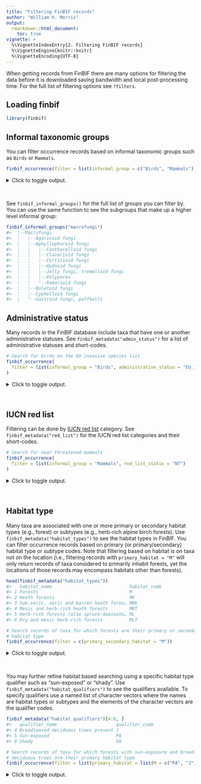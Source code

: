 ```yaml
---
title: "Filtering FinBIF records"
author: "William K. Morris"
output: 
  rmarkdown::html_document:
    toc: true
vignette: >
  %\VignetteIndexEntry{2. Filtering FinBIF records}
  %\VignetteEngine{knitr::knitr}
  %\VignetteEncoding{UTF-8}
---
```



When getting records from FinBIF there are many options for filtering the data
before it is downloaded saving bandwidth and local post-processing time. For the
full list of filtering options see `?filters`.

## Loading finbif

```r
library(finbif)
```

## Informal taxonomic groups
You can filter occurrence records based on informal taxonomic groups such as
`Birds` or `Mammals`.

```r
finbif_occurrence(filter = list(informal_group = c("Birds", "Mammals")))
```
<details closed>
<summary> Click to toggle output. </summary>

```r

Records downloaded: 10
Records available: 17836591
A data.frame [10 x 30]
       scientific_name abundance lat_wgs84 lon_wgs84           date_time
1            Pica pica         2  60.43933  22.35988 2019-12-09 22:00:00
2      Regulus regulus         4  60.43415  22.36924 2019-12-09 22:00:00
3    Dendrocopos major         1  60.43415  22.36924 2019-12-09 22:00:00
4    Dendrocopos major         1  60.43933  22.35988 2019-12-09 22:00:00
5        Turdus merula         1  60.43933  22.35988 2019-12-09 22:00:00
6  Garrulus glandarius         1  60.43415  22.36924 2019-12-09 22:00:00
7          Parus major         1  60.43933  22.35988 2019-12-09 22:00:00
8  Bombycilla garrulus        45  60.43933  22.35988 2019-12-09 22:00:00
9      Chloris chloris        10  60.43933  22.35988 2019-12-09 22:00:00
10       Corvus corone         1  61.12160  21.52564 2019-12-10 13:35:00
...with 0 more records and 25 more variables:
taxon_rank, country, province, municipality, date_start, date_end,
hour_start, hour_end, minute_start, minute_end, record_id,
individual_id, event_id, collection_id, any_issues, record_issue,
record_reliable, taxon_reliability, document_issue,
collection_reliability, coordinates_uncertainty, event_issue,
location_issue, time_issue, duration

```

</details>
<br>

See `finbif_informal_groups()` for the full list of groups you can filter by. 
You can use the same function to see the subgroups that make up a higher
level informal group:

```r
finbif_informal_groups("macrofungi")
#>  ¦--Macrofungi                                                
#>  ¦   ¦--Agaricoid fungi                                       
#>  ¦   ¦--Aphyllophoroid fungi                                  
#>  ¦   ¦   ¦--Cantharelloid fungi                               
#>  ¦   ¦   ¦--Clavarioid fungi                                  
#>  ¦   ¦   ¦--Corticioid fungi                                  
#>  ¦   ¦   ¦--Hydnoid fungi                                     
#>  ¦   ¦   ¦--Jelly fungi, tremelloid fungi                     
#>  ¦   ¦   ¦--Polypores                                         
#>  ¦   ¦   °--Ramarioid fungi                                   
#>  ¦   ¦--Boletoid fungi                                        
#>  ¦   ¦--Cyphelloid fungi                                      
#>  ¦   °--Gastroid fungi, puffballs
```

## Administrative status
Many records in the FinBIF database include taxa that have one or another
administrative statuses. See `finbif_metadata("admin_status")` for a list of
administrative statuses and short-codes.

```r
# Search for birds on the EU invasive species list
finbif_occurrence(
  filter = list(informal_group = "Birds", administrative_status = "EU_INVSV")
)
```
<details closed>
<summary> Click to toggle output. </summary>

```r

Records downloaded: 10
Records available: 437
A data.frame [10 x 30]
        scientific_name abundance lat_wgs84 lon_wgs84           date_time
1  Alopochen aegyptiaca         3  52.16081  4.485534 2019-10-22 22:00:00
2  Alopochen aegyptiaca         4  53.36759  6.191796 2018-10-26 08:15:00
3  Alopochen aegyptiaca         6  53.37574  6.207861 2018-10-23 05:30:00
4  Alopochen aegyptiaca        30  52.33990  5.069133 2018-10-22 07:45:00
5  Alopochen aegyptiaca        36  51.74641  4.535283 2018-10-21 10:00:00
6  Alopochen aegyptiaca         3  51.74641  4.535283 2018-10-21 10:00:00
7  Alopochen aegyptiaca         2  51.90871  4.532580 2018-10-20 09:10:00
8  Alopochen aegyptiaca         2  53.19242  5.437417 2017-10-24 08:06:00
9  Alopochen aegyptiaca        20  53.32081  6.192341 2017-10-23 09:15:00
10 Alopochen aegyptiaca         5  53.32081  6.192341 2017-10-23 09:15:00
...with 0 more records and 25 more variables:
taxon_rank, country, province, municipality, date_start, date_end,
hour_start, hour_end, minute_start, minute_end, record_id,
individual_id, event_id, collection_id, any_issues, record_issue,
record_reliable, taxon_reliability, document_issue,
collection_reliability, coordinates_uncertainty, event_issue,
location_issue, time_issue, duration

```

</details>
<br>

## IUCN red list
Filtering can be done by [IUCN red list](https://punainenkirja.laji.fi/) 
category. See `finbif_metadata("red_list")` for the IUCN red list categories and
their short-codes.

```r
# Search for near threatened mammals
finbif_occurrence(
  filter = list(informal_group = "Mammals", red_list_status = "NT")
)
```
<details closed>
<summary> Click to toggle output. </summary>

```r

Records downloaded: 10
Records available: 1144
A data.frame [10 x 30]
        scientific_name abundance lat_wgs84 lon_wgs84           date_time
1  Rangifer tarandus f…         4  64.42648  29.11431 2019-10-19 21:00:00
2  Rangifer tarandus f…         1  63.79309  29.51080 2019-09-12 21:00:00
3  Rangifer tarandus f…         1  63.93649  29.59252 2019-07-25 21:00:00
4  Rangifer tarandus f…         2  63.27123  25.35634 2019-06-27 21:00:00
5  Rangifer tarandus f…         1  63.26554  25.36645 2019-06-27 21:00:00
6  Rangifer tarandus f…         4  63.03293  24.32905 2019-06-12 21:00:00
7  Rangifer tarandus f…         1  64.32293  26.69975 2019-05-26 21:00:00
8  Rangifer tarandus f…         1  63.54897  24.54795 2019-05-17 21:00:00
9  Rangifer tarandus f…         7  64.43140  29.11998 2019-04-27 21:00:00
10 Rangifer tarandus f…         1  63.95476  23.69793 2019-04-24 21:00:00
...with 0 more records and 25 more variables:
taxon_rank, country, province, municipality, date_start, date_end,
hour_start, hour_end, minute_start, minute_end, record_id,
individual_id, event_id, collection_id, any_issues, record_issue,
record_reliable, taxon_reliability, document_issue,
collection_reliability, coordinates_uncertainty, event_issue,
location_issue, time_issue, duration

```

</details>
<br>

## Habitat type
Many taxa are associated with one or more primary or secondary habitat types
(e.g., forest) or subtypes (e.g., herb-rich alpine birch forests). Use
`finbif_metadata("habitat_types")` to see the habitat types in FinBIF. You can
filter occurrence records based on primary (or primary/secondary) habitat type
or subtype codes. Note that filtering based on habitat is on taxa not on the
location (i.e., filtering records with `primary_habitat = "M"` will only return
records of taxa considered to primarily inhabit forests, yet the locations of
those records may encompass habitats other than forests).

```r
head(finbif_metadata("habitat_types"))
#>   habitat_name                             habitat_code
#> 1 Forests                                  M           
#> 2 Heath forests                            MK          
#> 3 Sub-xeric, xeric and barren heath fores… MKK         
#> 4 Mesic and herb-rich heath forests        MKT         
#> 5 Herb-rich forests (also spruce-dominate… ML          
#> 6 Dry and mesic herb-rich forests          MLT
```

```r
# Search records of taxa for which forests are their primary or secondary
# habitat type
finbif_occurrence(filter = c(primary_secondary_habitat = "M"))
```
<details closed>
<summary> Click to toggle output. </summary>

```r

Records downloaded: 10
Records available: 19338124
A data.frame [10 x 30]
        scientific_name abundance lat_wgs84 lon_wgs84           date_time
1             Pica pica         2  60.43933  22.35988 2019-12-09 22:00:00
2       Regulus regulus         4  60.43415  22.36924 2019-12-09 22:00:00
3  Ascocoryne sarcoides         2  60.44036  22.36989 2019-12-09 22:00:00
4  Hypoxylon multiforme         1  60.44036  22.36989 2019-12-09 22:00:00
5   Phellinus punctatus         1  60.44036  22.36989 2019-12-09 22:00:00
6     Dendrocopos major         1  60.43415  22.36924 2019-12-09 22:00:00
7     Dendrocopos major         1  60.43933  22.35988 2019-12-09 22:00:00
8         Turdus merula         1  60.43933  22.35988 2019-12-09 22:00:00
9     Exidia glandulosa         1  60.44222  22.37062 2019-12-09 22:00:00
10  Garrulus glandarius         1  60.43415  22.36924 2019-12-09 22:00:00
...with 0 more records and 25 more variables:
taxon_rank, country, province, municipality, date_start, date_end,
hour_start, hour_end, minute_start, minute_end, record_id,
individual_id, event_id, collection_id, any_issues, record_issue,
record_reliable, taxon_reliability, document_issue,
collection_reliability, coordinates_uncertainty, event_issue,
location_issue, time_issue, duration

```

</details>
<br>

You may further refine habitat based searching using a specific habitat type
qualifier such as "sun-exposed" or "shady". Use
`finbif_metadata("habitat_qualifiers")` to see the qualifiers available. To 
specify qualifiers use a named list of character vectors where the names are
habitat types or subtypes and the elements of the character vectors are the
qualifier codes.

```r
finbif_metadata("habitat_qualifiers")[4:6, ]
#>   qualifier_name                      qualifier_code
#> 4 Broadleaved deciduous trees present J             
#> 5 Sun-exposed                         PA            
#> 6 Shady                               VA
```

```r
# Search records of taxa for which forests with sun-exposure and broadleaved
# deciduous trees are their primary habitat type
finbif_occurrence(filter = list(primary_habitat = list(M = c("PA", "J"))))
```
<details closed>
<summary> Click to toggle output. </summary>

```r

Records downloaded: 10
Records available: 105
A data.frame [10 x 30]
    scientific_name abundance lat_wgs84 lon_wgs84           date_time
1  Pammene fasciana         1  60.00217  23.43591 2019-06-21 21:00:00
2  Pammene fasciana         1  60.50396  27.72823 2019-05-29 21:00:00
3  Pammene fasciana         3  60.00217  23.43591 2019-05-07 21:00:00
4  Pammene fasciana         1  59.96020  20.99521 2017-09-19 21:00:00
5  Pammene fasciana         2  60.35244  19.83238 2017-08-02 21:00:00
6  Pammene fasciana         1  60.35244  19.83238 2017-08-02 21:00:00
7  Pammene fasciana         1  60.35244  19.83238 2017-08-01 21:00:00
8  Pammene fasciana         1  60.21166  24.90204 2017-07-30 21:00:00
9  Pammene fasciana         1  60.35244  19.83238 2017-07-30 21:00:00
10 Pammene fasciana         1  60.35244  19.83238 2017-07-29 21:00:00
...with 0 more records and 25 more variables:
taxon_rank, country, province, municipality, date_start, date_end,
hour_start, hour_end, minute_start, minute_end, record_id,
individual_id, event_id, collection_id, any_issues, record_issue,
record_reliable, taxon_reliability, document_issue,
collection_reliability, coordinates_uncertainty, event_issue,
location_issue, time_issue, duration

```

</details>
<br>
